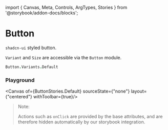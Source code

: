 ﻿import { Canvas, Meta, Controls, ArgTypes, Stories } from '@storybook/addon-docs/blocks';

<Meta of={ButtonStories} />

# Button

`shadcn-ui` styled button.

`Variant` and `Size` are accessible via the `Button` module.

```fsharp
Button.Variants.Default
```

<ArgTypes/>


### Playground
<Canvas of={ButtonStories.Default} sourceState={"none"} layout={"centered"} withToolbar={true}/>
<Controls />

> Note:
>
> Actions such as `onClick` are provided by the
> base attributes, and are therefore hidden automatically
> by our storybook integration.
